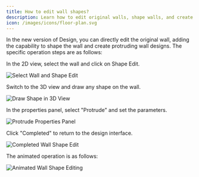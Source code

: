 ```yaml
---
title: How to edit wall shapes?
description: Learn how to edit original walls, shape walls, and create protruding wall designs in AiHouse.
icon: /images/icons/floor-plan.svg
---
```


In the new version of Design, you can directly edit the original wall, adding the capability to shape the wall and create protruding wall designs. The specific operation steps are as follows:

In the 2D view, select the wall and click on Shape Edit.

![Select Wall and Shape Edit](https://ai-study1.3vjia.com/aihouse-web/9a90315b-95d9-4856-8935-5d95b59d046e.png)

Switch to the 3D view and draw any shape on the wall.

![Draw Shape in 3D View](https://ai-study1.3vjia.com/aihouse-web/1fe4e5af-a2ab-4ace-8c45-c5e6d8fbfbb3.png)

In the properties panel, select "Protrude" and set the parameters.

![Protrude Properties Panel](https://ai-study1.3vjia.com/aihouse-web/ccb90369-30a9-4205-8712-a09ef4a6f31f.png)

Click "Completed" to return to the design interface.

![Completed Wall Shape Edit](https://ai-study1.3vjia.com/aihouse-web/ecd2bcc3-032f-4b3c-962a-1cc72255db8c.png)

The animated operation is as follows:

![Animated Wall Shape Editing](https://s3.ezgif.com/tmp/ezgif-3-38b11fe3b3.gif)
